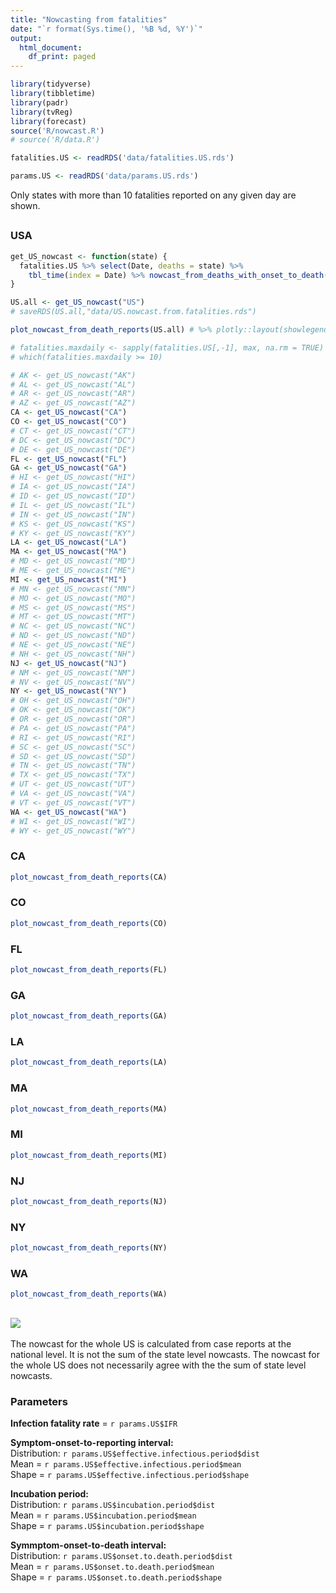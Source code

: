 ```yaml
---
title: "Nowcasting from fatalities"
date: "`r format(Sys.time(), '%B %d, %Y')`"
output:
  html_document:
    df_print: paged
---
```


<!-- Knit this page second -->

```r

library(tidyverse)
library(tibbletime)
library(padr)
library(tvReg)
library(forecast)
source('R/nowcast.R')
# source('R/data.R')
```

<!-- Get fatalities reports for US states -->
```r
fatalities.US <- readRDS('data/fatalities.US.rds')
```

<!-- Set params for US -->
```r
params.US <- readRDS('data/params.US.rds')
```

Only states with more than 10 fatalities reported on any given day are shown.

## {.tabset .tabset-fade}

### USA
<!-- calculate nowcasts for entire US  -->
```r

get_US_nowcast <- function(state) {
  fatalities.US %>% select(Date, deaths = state) %>% 
    tbl_time(index = Date) %>% nowcast_from_deaths_with_onset_to_death(params.US)
}

US.all <- get_US_nowcast("US")
# saveRDS(US.all,"data/US.nowcast.from.fatalities.rds")

```


```r
plot_nowcast_from_death_reports(US.all) # %>% plotly::layout(showlegend=TRUE)

# fatalities.maxdaily <- sapply(fatalities.US[,-1], max, na.rm = TRUE)
# which(fatalities.maxdaily >= 10)
```
<!-- calculate nowcasts for US states -->
```r

# AK <- get_US_nowcast("AK")
# AL <- get_US_nowcast("AL")
# AR <- get_US_nowcast("AR")
# AZ <- get_US_nowcast("AZ")
CA <- get_US_nowcast("CA")
CO <- get_US_nowcast("CO")
# CT <- get_US_nowcast("CT")
# DC <- get_US_nowcast("DC")
# DE <- get_US_nowcast("DE")
FL <- get_US_nowcast("FL")
GA <- get_US_nowcast("GA")
# HI <- get_US_nowcast("HI")
# IA <- get_US_nowcast("IA")
# ID <- get_US_nowcast("ID")
# IL <- get_US_nowcast("IL")
# IN <- get_US_nowcast("IN")
# KS <- get_US_nowcast("KS")
# KY <- get_US_nowcast("KY")
LA <- get_US_nowcast("LA")
MA <- get_US_nowcast("MA")
# MD <- get_US_nowcast("MD")
# ME <- get_US_nowcast("ME")
MI <- get_US_nowcast("MI")
# MN <- get_US_nowcast("MN")
# MO <- get_US_nowcast("MO")
# MS <- get_US_nowcast("MS")
# MT <- get_US_nowcast("MT")
# NC <- get_US_nowcast("NC")
# ND <- get_US_nowcast("ND")
# NE <- get_US_nowcast("NE")
# NH <- get_US_nowcast("NH")
NJ <- get_US_nowcast("NJ")
# NM <- get_US_nowcast("NM")
# NV <- get_US_nowcast("NV")
NY <- get_US_nowcast("NY")
# OH <- get_US_nowcast("OH")
# OK <- get_US_nowcast("OK")
# OR <- get_US_nowcast("OR")
# PA <- get_US_nowcast("PA")
# RI <- get_US_nowcast("RI")
# SC <- get_US_nowcast("SC")
# SD <- get_US_nowcast("SD")
# TN <- get_US_nowcast("TN")
# TX <- get_US_nowcast("TX")
# UT <- get_US_nowcast("UT")
# VA <- get_US_nowcast("VA")
# VT <- get_US_nowcast("VT")
WA <- get_US_nowcast("WA")
# WI <- get_US_nowcast("WI")
# WY <- get_US_nowcast("WY")
```

<!-- ### AK -->
<!-- ```{r AK, echo=FALSE, message = FALSE, warning = FALSE, cache = FALSE, out.width = '100%'} -->
<!-- plot_nowcast_from_death_reports(AK) -->
<!-- ``` -->

<!-- ### AL -->
<!-- ```{r AL, echo=FALSE, message = FALSE, warning = FALSE, cache = FALSE, out.width = '100%'} -->
<!-- plot_nowcast_from_death_reports(AL) -->
<!-- ``` -->

<!-- ### AR -->
<!-- ```{r AR, echo=FALSE, message = FALSE, warning = FALSE, cache = FALSE, out.width = '100%'} -->
<!-- plot_nowcast_from_death_reports(AR) -->
<!-- ``` -->

<!-- ### AZ -->
<!-- ```{r AZ, echo=FALSE, message = FALSE, warning = FALSE, cache = FALSE, out.width = '100%'} -->
<!-- plot_nowcast_from_death_reports(AZ) -->
<!-- ``` -->

### CA
```r
plot_nowcast_from_death_reports(CA)
```

### CO
```r
plot_nowcast_from_death_reports(CO)
```

<!-- ### CT -->
<!-- ```{r CT, echo=FALSE, message = FALSE, warning = FALSE, cache = FALSE, out.width = '100%'} -->
<!-- plot_nowcast_from_death_reports(CT) -->
<!-- ``` -->

<!-- ### DC -->
<!-- ```{r DC, echo=FALSE, message = FALSE, warning = FALSE, cache = FALSE, out.width = '100%'} -->
<!-- plot_nowcast_from_death_reports(DC) -->
<!-- ``` -->

<!-- ### DE -->
<!-- ```{r DE, echo=FALSE, message = FALSE, warning = FALSE, cache = FALSE, out.width = '100%'} -->
<!-- plot_nowcast_from_death_reports(DE) -->
<!-- ``` -->

### FL
```r
plot_nowcast_from_death_reports(FL)
```

### GA
```r
plot_nowcast_from_death_reports(GA)
```

<!-- ### HI -->
<!-- ```{r HI, echo=FALSE, message = FALSE, warning = FALSE, cache = FALSE, out.width = '100%'} -->
<!-- plot_nowcast_from_death_reports(HI) -->
<!-- ``` -->

<!-- ### IA -->
<!-- ```{r IA, echo=FALSE, message = FALSE, warning = FALSE, cache = FALSE, out.width = '100%'} -->
<!-- plot_nowcast_from_death_reports(IA) -->
<!-- ``` -->

<!-- ### ID -->
<!-- ```{r ID, echo=FALSE, message = FALSE, warning = FALSE, cache = FALSE, out.width = '100%'} -->
<!-- plot_nowcast_from_death_reports(ID) -->
<!-- ``` -->

<!-- ### IL -->
<!-- ```{r IL, echo=FALSE, message = FALSE, warning = FALSE, cache = FALSE, out.width = '100%'} -->
<!-- plot_nowcast_from_death_reports(IL) -->
<!-- ``` -->

<!-- ### IN -->
<!-- ```{r IN, echo=FALSE, message = FALSE, warning = FALSE, cache = FALSE, out.width = '100%'} -->
<!-- plot_nowcast_from_death_reports(IN) -->
<!-- ``` -->

<!-- ### KS -->
<!-- ```{r KS, echo=FALSE, message = FALSE, warning = FALSE, cache = FALSE, out.width = '100%'} -->
<!-- plot_nowcast_from_death_reports(KS) -->
<!-- ``` -->

<!-- ### KY -->
<!-- ```{r KY, echo=FALSE, message = FALSE, warning = FALSE, cache = FALSE, out.width = '100%'} -->
<!-- plot_nowcast_from_death_reports(KY) -->
<!-- ``` -->

### LA
```r
plot_nowcast_from_death_reports(LA)
```

### MA
```r
plot_nowcast_from_death_reports(MA)
```

<!-- ### MD -->
<!-- ```{r MD, echo=FALSE, message = FALSE, warning = FALSE, cache = FALSE, out.width = '100%'} -->
<!-- plot_nowcast_from_death_reports(MD) -->
<!-- ``` -->

<!-- ### ME -->
<!-- ```{r ME, echo=FALSE, message = FALSE, warning = FALSE, cache = FALSE, out.width = '100%'} -->
<!-- plot_nowcast_from_death_reports(ME) -->
<!-- ``` -->

### MI
```r
plot_nowcast_from_death_reports(MI)
```

<!-- ### MN -->
<!-- ```{r MN, echo=FALSE, message = FALSE, warning = FALSE, cache = FALSE, out.width = '100%'} -->
<!-- plot_nowcast_from_death_reports(MN) -->
<!-- ``` -->

<!-- ### MO -->
<!-- ```{r MO, echo=FALSE, message = FALSE, warning = FALSE, cache = FALSE, out.width = '100%'} -->
<!-- plot_nowcast_from_death_reports(MO) -->
<!-- ``` -->

<!-- ### MS -->
<!-- ```{r MS, echo=FALSE, message = FALSE, warning = FALSE, cache = FALSE, out.width = '100%'} -->
<!-- plot_nowcast_from_death_reports(MS) -->
<!-- ``` -->

<!-- ### MT -->
<!-- ```{r MT, echo=FALSE, message = FALSE, warning = FALSE, cache = FALSE, out.width = '100%'} -->
<!-- plot_nowcast_from_death_reports(MT) -->
<!-- ``` -->

<!-- ### NC -->
<!-- ```{r NC, echo=FALSE, message = FALSE, warning = FALSE, cache = FALSE, out.width = '100%'} -->
<!-- plot_nowcast_from_death_reports(NC) -->
<!-- ``` -->

<!-- ### ND -->
<!-- ```{r ND, echo=FALSE, message = FALSE, warning = FALSE, cache = FALSE, out.width = '100%'} -->
<!-- plot_nowcast_from_death_reports(ND) -->
<!-- ``` -->

<!-- ### NE -->
<!-- ```{r NE, echo=FALSE, message = FALSE, warning = FALSE, cache = FALSE, out.width = '100%'} -->
<!-- plot_nowcast_from_death_reports(NE) -->
<!-- ``` -->

<!-- ### NH -->
<!-- ```{r NH, echo=FALSE, message = FALSE, warning = FALSE, cache = FALSE, out.width = '100%'} -->
<!-- plot_nowcast_from_death_reports(NH) -->
<!-- ``` -->

### NJ
```r
plot_nowcast_from_death_reports(NJ)
```

<!-- ### NM -->
<!-- ```{r NM, echo=FALSE, message = FALSE, warning = FALSE, cache = FALSE, out.width = '100%'} -->
<!-- plot_nowcast_from_death_reports(NM) -->
<!-- ``` -->

<!-- ### NV -->
<!-- ```{r NV, echo=FALSE, message = FALSE, warning = FALSE, cache = FALSE, out.width = '100%'} -->
<!-- plot_nowcast_from_death_reports(NV) -->
<!-- ``` -->

### NY
```r
plot_nowcast_from_death_reports(NY)
```

<!-- ### OH -->
<!-- ```{r OH, echo=FALSE, message = FALSE, warning = FALSE, cache = FALSE, out.width = '100%'} -->
<!-- plot_nowcast_from_death_reports(OH) -->
<!-- ``` -->

<!-- ### OK -->
<!-- ```{r OK, echo=FALSE, message = FALSE, warning = FALSE, cache = FALSE, out.width = '100%'} -->
<!-- plot_nowcast_from_death_reports(OK) -->
<!-- ``` -->

<!-- ### OR -->
<!-- ```{r OR, echo=FALSE, message = FALSE, warning = FALSE, cache = FALSE, out.width = '100%'} -->
<!-- plot_nowcast_from_death_reports(OR) -->
<!-- ``` -->

<!-- ### PA -->
<!-- ```{r PA, echo=FALSE, message = FALSE, warning = FALSE, cache = FALSE, out.width = '100%'} -->
<!-- plot_nowcast_from_death_reports(PA) -->
<!-- ``` -->

<!-- ### RI -->
<!-- ```{r RI, echo=FALSE, message = FALSE, warning = FALSE, cache = FALSE, out.width = '100%'} -->
<!-- plot_nowcast_from_death_reports(RI) -->
<!-- ``` -->

<!-- ### SC -->
<!-- ```{r SC, echo=FALSE, message = FALSE, warning = FALSE, cache = FALSE, out.width = '100%'} -->
<!-- plot_nowcast_from_death_reports(SC) -->
<!-- ``` -->

<!-- ### SD -->
<!-- ```{r SD, echo=FALSE, message = FALSE, warning = FALSE, cache = FALSE, out.width = '100%'} -->
<!-- plot_nowcast_from_death_reports(SD) -->
<!-- ``` -->

<!-- ### TN -->
<!-- ```{r TN, echo=FALSE, message = FALSE, warning = FALSE, cache = FALSE, out.width = '100%'} -->
<!-- plot_nowcast_from_death_reports(TN) -->
<!-- ``` -->

<!-- ### TX -->
<!-- ```{r TX, echo=FALSE, message = FALSE, warning = FALSE, cache = FALSE, out.width = '100%'} -->
<!-- plot_nowcast_from_death_reports(TX) -->
<!-- ``` -->

<!-- ### UT -->
<!-- ```{r UT, echo=FALSE, message = FALSE, warning = FALSE, cache = FALSE, out.width = '100%'} -->
<!-- plot_nowcast_from_death_reports(UT) -->
<!-- ``` -->

<!-- ### VA -->
<!-- ```{r VA, echo=FALSE, message = FALSE, warning = FALSE, cache = FALSE, out.width = '100%'} -->
<!-- plot_nowcast_from_death_reports(VA) -->
<!-- ``` -->

<!-- ### VT -->
<!-- ```{r VT, echo=FALSE, message = FALSE, warning = FALSE, cache = FALSE, out.width = '100%'} -->
<!-- plot_nowcast_from_death_reports(VT) -->
<!-- ``` -->

### WA
```r
plot_nowcast_from_death_reports(WA)
```

<!-- ### WI -->
<!-- ```{r WI, echo=FALSE, message = FALSE, warning = FALSE, cache = FALSE, out.width = '100%'} -->
<!-- plot_nowcast_from_death_reports(WI) -->
<!-- ``` -->

<!-- ### WY -->
<!-- ```{r WY, echo=FALSE, message = FALSE, warning = FALSE, cache = FALSE, out.width = '100%'} -->
<!-- plot_nowcast_from_death_reports(WY) -->
<!-- ``` -->

## ![](nowcast-legend-deaths.png)

The nowcast for the whole US is calculated from case reports at the national level. It is not the sum of the state level nowcasts. The nowcast for the whole US does not necessarily agree with the the sum of state level nowcasts.

### Parameters

**Infection fatality rate** = `r params.US$IFR`

**Symptom-onset-to-reporting interval:**  
Distribution: `r params.US$effective.infectious.period$dist`  
Mean = `r params.US$effective.infectious.period$mean`  
Shape = `r params.US$effective.infectious.period$shape`

**Incubation period:**  
Distribution: `r params.US$incubation.period$dist`  
Mean = `r params.US$incubation.period$mean`  
Shape = `r params.US$incubation.period$shape`

**Symmptom-onset-to-death interval:**  
Distribution: `r params.US$onset.to.death.period$dist`  
Mean = `r params.US$onset.to.death.period$mean`  
Shape = `r params.US$onset.to.death.period$shape`  